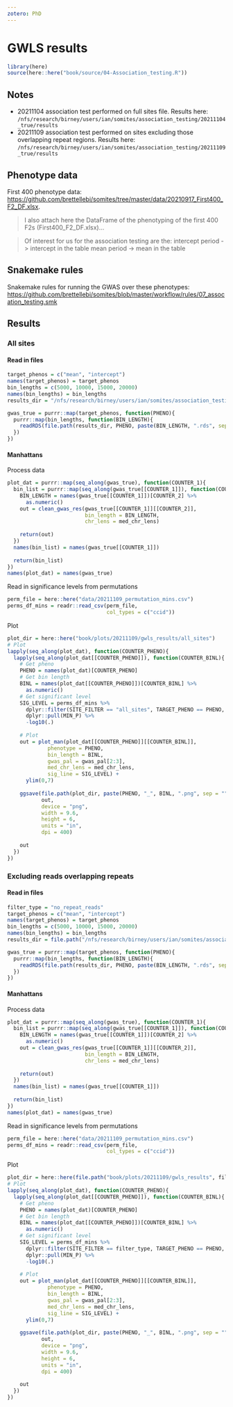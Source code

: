 ```yaml
---
zotero: PhD
---
```


# GWLS results

```r
library(here)
source(here::here("book/source/04-Association_testing.R"))
```

## Notes

* 20211104 association test performed on full sites file. Results here: `/nfs/research/birney/users/ian/somites/association_testing/20211104_true/results`
* 20211109 association test performed on sites excluding those overlapping repeat regions. Results here: `/nfs/research/birney/users/ian/somites/association_testing/20211109_true/results`

## Phenotype data

First 400 phenotype data: <https://github.com/brettellebi/somites/tree/master/data/20210917_First400_F2_DF.xlsx>.

>I also attach here the DataFrame of the phenotyping of the first 400 F2s (First400_F2_DF.xlsx)...

>Of interest for us for the association testing are the:
 intercept period -> intercept in the table
 mean period -> mean in the table
 
## Snakemake rules

Snakemake rules for running the GWAS over these phenotypes: <https://github.com/brettellebi/somites/blob/master/workflow/rules/07_assocation_testing.smk>

## Results

### All sites

#### Read in files

```r
target_phenos = c("mean", "intercept")
names(target_phenos) = target_phenos
bin_lengths = c(5000, 10000, 15000, 20000)
names(bin_lengths) = bin_lengths
results_dir = "/nfs/research/birney/users/ian/somites/association_testing/20211109_true/all_sites/results/"

gwas_true = purrr::map(target_phenos, function(PHENO){
  purrr::map(bin_lengths, function(BIN_LENGTH){
    readRDS(file.path(results_dir, PHENO, paste(BIN_LENGTH, ".rds", sep = "")))
  })
})
```

#### Manhattans

Process data
```r
plot_dat = purrr::map(seq_along(gwas_true), function(COUNTER_1){
  bin_list = purrr::map(seq_along(gwas_true[[COUNTER_1]]), function(COUNTER_2){
    BIN_LENGTH = names(gwas_true[[COUNTER_1]])[COUNTER_2] %>% 
      as.numeric()
    out = clean_gwas_res(gwas_true[[COUNTER_1]][[COUNTER_2]],
                         bin_length = BIN_LENGTH,
                         chr_lens = med_chr_lens)
    
    return(out)
  })
  names(bin_list) = names(gwas_true[[COUNTER_1]])
  
  return(bin_list)
})
names(plot_dat) = names(gwas_true)
```

Read in significance levels from permutations

```r
perm_file = here::here("data/20211109_permutation_mins.csv")
perms_df_mins = readr::read_csv(perm_file,
                                col_types = c("ccid"))
```

Plot
```r
plot_dir = here::here("book/plots/20211109/gwls_results/all_sites")
# Plot
lapply(seq_along(plot_dat), function(COUNTER_PHENO){
  lapply(seq_along(plot_dat[[COUNTER_PHENO]]), function(COUNTER_BINL){
    # Get pheno
    PHENO = names(plot_dat)[COUNTER_PHENO]
    # Get bin length
    BINL = names(plot_dat[[COUNTER_PHENO]])[COUNTER_BINL] %>% 
      as.numeric()
    # Get significant level
    SIG_LEVEL = perms_df_mins %>%
      dplyr::filter(SITE_FILTER == "all_sites", TARGET_PHENO == PHENO, BIN_LENGTH == BINL) %>% 
      dplyr::pull(MIN_P) %>% 
      -log10(.)
    
    # Plot
    out = plot_man(plot_dat[[COUNTER_PHENO]][[COUNTER_BINL]],
             phenotype = PHENO,
             bin_length = BINL,
             gwas_pal = gwas_pal[2:3],
             med_chr_lens = med_chr_lens,
             sig_line = SIG_LEVEL) +
      ylim(0,7)
    
    ggsave(file.path(plot_dir, paste(PHENO, "_", BINL, ".png", sep = "")),
           out,
           device = "png",
           width = 9.6,
           height = 6,
           units = "in",
           dpi = 400)
    
    out
  })
})

```


### Excluding reads overlapping repeats

#### Read in files

```r
filter_type = "no_repeat_reads"
target_phenos = c("mean", "intercept")
names(target_phenos) = target_phenos
bin_lengths = c(5000, 10000, 15000, 20000)
names(bin_lengths) = bin_lengths
results_dir = file.path("/nfs/research/birney/users/ian/somites/association_testing/20211109_true", filter_type, "results")

gwas_true = purrr::map(target_phenos, function(PHENO){
  purrr::map(bin_lengths, function(BIN_LENGTH){
    readRDS(file.path(results_dir, PHENO, paste(BIN_LENGTH, ".rds", sep = "")))
  })
})
```

#### Manhattans

Process data
```r
plot_dat = purrr::map(seq_along(gwas_true), function(COUNTER_1){
  bin_list = purrr::map(seq_along(gwas_true[[COUNTER_1]]), function(COUNTER_2){
    BIN_LENGTH = names(gwas_true[[COUNTER_1]])[COUNTER_2] %>% 
      as.numeric()
    out = clean_gwas_res(gwas_true[[COUNTER_1]][[COUNTER_2]],
                         bin_length = BIN_LENGTH,
                         chr_lens = med_chr_lens)
    
    return(out)
  })
  names(bin_list) = names(gwas_true[[COUNTER_1]])
  
  return(bin_list)
})
names(plot_dat) = names(gwas_true)
```

Read in significance levels from permutations

```r
perm_file = here::here("data/20211109_permutation_mins.csv")
perms_df_mins = readr::read_csv(perm_file,
                                col_types = c("ccid"))
```

Plot
```r
plot_dir = here::here(file.path("book/plots/20211109/gwls_results", filter_type))
# Plot
lapply(seq_along(plot_dat), function(COUNTER_PHENO){
  lapply(seq_along(plot_dat[[COUNTER_PHENO]]), function(COUNTER_BINL){
    # Get pheno
    PHENO = names(plot_dat)[COUNTER_PHENO]
    # Get bin length
    BINL = names(plot_dat[[COUNTER_PHENO]])[COUNTER_BINL] %>% 
      as.numeric()
    # Get significant level
    SIG_LEVEL = perms_df_mins %>%
      dplyr::filter(SITE_FILTER == filter_type, TARGET_PHENO == PHENO, BIN_LENGTH == BINL) %>% 
      dplyr::pull(MIN_P) %>% 
      -log10(.)
    
    # Plot
    out = plot_man(plot_dat[[COUNTER_PHENO]][[COUNTER_BINL]],
             phenotype = PHENO,
             bin_length = BINL,
             gwas_pal = gwas_pal[2:3],
             med_chr_lens = med_chr_lens,
             sig_line = SIG_LEVEL) +
      ylim(0,7)
    
    ggsave(file.path(plot_dir, paste(PHENO, "_", BINL, ".png", sep = "")),
           out,
           device = "png",
           width = 9.6,
           height = 6,
           units = "in",
           dpi = 400)
    
    out
  })
})

```
